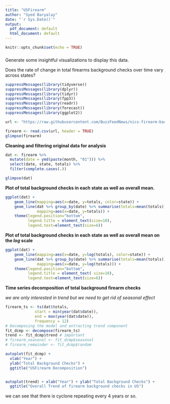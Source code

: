 ```yaml
---
title: "USFirearm"
author: "Syed Baryalay"
date: "`r Sys.Date()`"
output:
  pdf_document: default
  html_document: default
---
```


```r
knitr::opts_chunk$set(echo = TRUE)
```


###

Generate some insightful visualizations to display this data. 

Does the rate of change in total firearms background checks over time vary across states?



```r
suppressMessages(library(tidyverse))
suppressMessages(library(dplyr))
suppressMessages(library(tidyr))
suppressMessages(library(fpp3))
suppressMessages(library(readr))
suppressMessages(library(forecast))
suppressMessages(library(ggplot2))

url <- "https://raw.githubusercontent.com/BuzzFeedNews/nics-firearm-background-checks/master/data/nics-firearm-background-checks.csv"

firearm <- read.csv(url, header = TRUE)
glimpse(firearm)
```



**Cleaning and filtering original data for analysis**


```r
dat <- firearm %>% 
  mutate(date = ymd(paste(month, "01"))) %>%
  select(date, state, totals) %>% 
  filter(complete.cases(.)) 

glimpse(dat)
```


**Plot of total background checks in each state as well as overall mean.**

```r
ggplot(dat) + 
    geom_line(mapping=aes(x=date, y=totals, color=state)) +
    geom_line(dat %>% group_by(date) %>% summarise(totals=mean(totals)), 
              mapping=aes(x=date, y=totals)) +
    theme(legend.position="bottom",
          legend.title = element_text(size=10), 
          legend.text=element_text(size=6))
```


**Plot of total background checks in each state as well as overall mean on the _log_ scale**

```r
ggplot(dat) + 
    geom_line(mapping=aes(x=date, y=log(totals), color=state)) +
    geom_line(dat %>% group_by(date) %>% summarise(totals=mean(totals)), 
              mapping=aes(x=date, y=log(totals))) +
    theme(legend.position="bottom",
          legend.title = element_text( size=10), 
          legend.text=element_text(size=6))
```



**Time series decomposition of total background firearm checks**

_we are only interested in trend but we need to get rid of seasonal effect_

```r
firearm_ts <- ts(dat$totals, 
             start = min(year(dat$date)), 
             end = max(year(dat$date)), 
             frequency = 12)
# Decomposing the model and extracting trend component
fit_dcmp <- decompose(firearm_ts)
trend <- fit_dcmp$trend # important
# firearm_seasonal <- fit_dcmp$seasonal
# firearm_remainder <- fit_dcmp$random

autoplot(fit_dcmp) + 
  xlab("Year") + 
  ylab("Total Background Checks") + 
  ggtitle("USFirearm Decomposition")


autoplot(trend) + xlab("Year") + ylab("Total Background Checks") + 
  ggtitle("Overall Trend of firearm background checks in US")

```

we can see that there is cyclone repeating every 4 years or so.